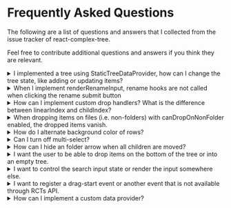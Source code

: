 # Frequently Asked Questions

<!--
<details><summary>Question</summary>
<div>



</div>
</details>
-->

The following are a list of questions and answers that I collected from the issue tracker of react-complex-tree.

Feel free to contribute additional questions and answers if you think they are relevant.

<details><summary>I implemented a tree using StaticTreeDataProvider, how can I change the tree state, like adding or
    updating items?</summary>
<div>

If you want to react to tree state changes, I suggest you implement a custom
[TreeDataProvider](https://rct.lukasbach.com/docs/api/interfaces/TreeDataProvider)
rather than using
StaticTreeDataProvider. There you can implement logic that reacts to change events. If you need more
control, you can also use a [controlled environment](https://rct.lukasbach.com/docs/guides/controlled-environment)
rather than an uncontrolled environment, then you get complete control over your data.

Reference: [#244](https://github.com/lukasbach/react-complex-tree/issues/244)

</div>
</details>

<details><summary>When I implement renderRenameInput, rename hooks are not called when clicking the rename submit button</summary>
<div>

Make sure to add ``ref={props.submitButtonRef}`` to the props of the submit button, then it should work. RCT checks if
the input is blurred, i.e. the user clicks away from the input, and when that is the case, it cancels the renaming
and hides the rename input. It uses a ref on the button to find out that the user is not actually cancelling the
renaming, but clicking on the submit button. So without the ref, it thinks the user is just clicking away from the
input, and unmounts the button and input before the submit logic can complete.

Reference: [#247](https://github.com/lukasbach/react-complex-tree/issues/247)

</div>
</details>

<details><summary>How can I implement custom drop handlers? What is the difference between linearIndex and childIndex?</summary>
<div>

The gist is essentially just to implement the
[onDrop](https://rct.lukasbach.com/docs/api/interfaces/TreeChangeHandlers#ondrop)
handler, you can use
[the implementation in the uncontrolled environment](https://github.com/lukasbach/react-complex-tree/blob/main/packages/core/src/uncontrolledEnvironment/UncontrolledTreeEnvironment.tsx#L116)
for that as reference, although it is a bit verbose and messy to be honest.

When the user is dropping an item, he is hovering over an ("target") item. The target type provides details where on that item that is:
* "item": User is dropping in the center part of an item. This means the item is a folder and `props.canDropOnFolder` is true, or it is not a folder and `props.canDropOnNonFolder ` is true. The expectation is that the dragged items are inserted into the hovered target item. The target variable provided to the onDrop handler is of type [`DraggingPositionItem`](https://rct.lukasbach.com/docs/api/interfaces/DraggingPositionItem)
* "between-items": User is either dragging on the top part or bottom part of the hovered item. The expactation is that the dragged items are inserted above the target item if they are hovering on the top part, or below if they are hovering on the bottom part. The target variable provided to the onDrop handler is of type [`DraggingPositionBetweenItems`](https://rct.lukasbach.com/docs/api/interfaces/DraggingPositionBetweenItems). The variable `target.linePosition` has the value "top" or "bottom" and determines this distinction.
* "root": The user is dragging somewhere on the the top-level of the tree. This means, either the tree is empty, and the user is dropping on the empty tree container, or the container in which the tree items are rendered extends downwards of the last item, and the user is dropping there. The expecation is that the item is inserted in the top-level of the tree at the bottom. This is demonstrated in [this demo](https://rct.lukasbach.com/storybook/?path=/story/core-basic-examples--drop-on-empty-tree), and was introduced as fix for #182 ([commit](https://github.com/lukasbach/react-complex-tree/commit/fbd7aeec6eef7c5f4e21bc626f2052dfe3ebfd7a)). In implementation, I think you can handle this identical to the targetType "item", since in the case of "root", the other props are identical to the "item" case with the referencing item being the root item. The target variable provided to the onDrop handler is of type [`DraggingPositionRoot`](https://rct.lukasbach.com/docs/api/interfaces/DraggingPositionRoot)

Regarding `linearIndex` and `childIndex`: childIndex refers to the position of an item within its parent. linearIndex refers to the overall position of the item within the entire tree, would all items be laid out in a linear manner. As an example:

![image](https://user-images.githubusercontent.com/4140121/213594609-2b9626e3-d185-4052-b4a6-1c61b96579c5.png)

The item "Black" has the childIndex 2, and the linearIndex 5.

Reference: [#211](https://github.com/lukasbach/react-complex-tree/issues/211)

</div>
</details>

<details><summary>When dropping items on files (i.e. non-folders) with canDropOnNonFolder enabled, the dropped items vanish.</summary>
<div>

This is by design. Dropping an item on a non-folder adds it to its children, but does not enable the `isFolder` flag
    for the drop target. Items are only rendered with children if they have the `isFolder` flag set to true.

* If you want users to drop only on folders, enable `canDropOnFolder` instead of `canDropOnNonFolder`, and also
    `canReorderItems` if you want to allow reordering
* If you want to have items turn into folders with children when you drop an item on it, use a class as data provider
    that implements `TreeDataProvider.onChangeItemChildren` to handle the new items by turning the item into a folder
    and notifying rct of changes with the listeners passed by `TreeDataProvider.onDidChangeTreeData`. Or implement that
    accordingly with `StaticTreeDataProvider` or an controlled environment by handling that yourself.
* Similarly, if you want other special handling of items that are dropped on other non-folder items, but not turn the
    target into a folder, handle the drop event just as above, but for this case it is very much necessary for rct not
    to impose implicit changes like the drop target automatically turning into a folder.

Reference: [#228](https://github.com/lukasbach/react-complex-tree/issues/228)

</div>
</details>

<details><summary>How do I alternate background color of rows?</summary>
<div>

Currently, there is no direct support from the library for that. There are some workarounds that might be feasible
for you:

* Use `background-image: repeat-linear-gradient` on the parent for a repeating pattern that matches the items height.
* Customize the styling with the DOM API:

```js
[...document.getElementsByClassName("rct-tree-item-button")]
.filter((_, i) => i % 2 === 0)
.forEach(n => n.style.backgroundColor = "red")
```

Reference: [#217](https://github.com/lukasbach/react-complex-tree/issues/217)

</div>
</details>

<details><summary>Can I turn off multi-select?</summary>
<div>

There is no direct property that controls this.

You should be able to achieve that by implementing a custom interaction mode. You can read about
those [here](https://rct.lukasbach.com/docs/guides/interaction-modes#custom-interaction-modes), and see
an example implementation [here](https://github.com/lukasbach/react-complex-tree/blob/main/packages/core/src/interactionMode/ClickItemToExpandInteractionManager.ts).
You can probably just copy the code from the latter link, and remove all logic that is related to multi item selection.

Another alternative would be to use a [controlled environment](https://rct.lukasbach.com/docs/guides/controlled-environment),
where you manage changes to the view state, including selected items, yourself. There you could also customize
how item selection is handled.

Reference: [#151](https://github.com/lukasbach/react-complex-tree/issues/151)

</div>
</details>

<details><summary>How can I hide an folder arrow when all children are moved?</summary>
<div>

Whether arrow is  shown or not depends only on `isFolder` (previously `hasChildren`) prop of the node. So you have to
change that property for the node when all children are moved out.

Reference: [#188](https://github.com/lukasbach/react-complex-tree/issues/188) and [#70](https://github.com/lukasbach/react-complex-tree/pull/70)

</div>
</details>


<details><summary>I want the user to be able to drop items on the bottom of the tree or into an empty tree.</summary>
<div>

This already works by default.
Please note that the drag-over needs to be performed over the tree container component for it to register
on empty trees, so the tree container component needs a minimum height for it to work. You can customize
this by giving a minimum height to the component rendered with renderTreeContainer which receives the containerProps.

Reference: [#182](https://github.com/lukasbach/react-complex-tree/issues/182)

</div>
</details>

<details><summary>I want to control the search input state or render the input somewhere else.</summary>
<div>

If you just want to control the search state from outside, you can already do that via the ref from the tree. Note
that the search state lives within a tree, not a tree environment, so you need to grab the ref from the tree
component, not the environment. You can set the current search value with
[treeRef.setSearch()](https://rct.lukasbach.com/docs/api/interfaces/TreeRef#setsearch), or close the search by
invoking it with `null`.

If you would also like to not show the included search bar, you can update the
[`renderSearchInput`](https://rct.lukasbach.com/docs/api/interfaces/TreeRenderProps#rendersearchinput) prop
to `() => null`.

Alternatively you could also adjust `renderSearchInput` to render a portal that mounts the search input in a
different location within your place, and customize how the search bar looks like from there.

Reference: [#159](https://github.com/lukasbach/react-complex-tree/issues/159)

</div>
</details>

<details><summary>I want to register a drag-start event or another event that is not available through RCTs API.</summary>
<div>

Yeah, there are no direct hooks exposed to register for drag start events. But there are two other ways to hook into these kinds of event handlers yourself:

- [Custom interaction managers](https://rct.lukasbach.com/docs/guides/interaction-modes#custom-interaction-modes): You can use a custom interaction manager to customize the event handlers that are mounted to the item component. You can extend existing modes, so you can fairly easily add only the hook you need on top of existing event handlers.
- [Custom render logic](https://rct.lukasbach.com/docs/guides/rendering#customizing-the-render-logic-for-tree-items): This would be more effort and something I wouldn't recommend just for this, but you can also customize the render logic for tree items and mount the event there.

Reference: [#156](https://github.com/lukasbach/react-complex-tree/issues/156)

</div>
</details>

<details><summary>How can I implement a custom data provider?</summary>
<div>

You can look into the implementation of StaticTreeDataProvider for a more elaborate example: https://github.com/lukasbach/react-complex-tree/blob/main/packages/core/src/uncontrolledEnvironment/StaticTreeDataProvider.ts

Reference: [#149](https://github.com/lukasbach/react-complex-tree/issues/149)

</div>
</details>

<!-- stopped at #147, next is #140 -->
